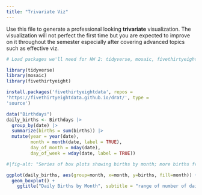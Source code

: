 ```yaml
---
title: "Trivariate Viz"
---
```


Use this file to generate a professional looking **trivariate** visualization.  The visualization will not perfect the first time but you are expected to improve on it throughout the semester especially after covering advanced topics such as effective viz.

```r
# Load packages we'll need for HW 2: tidyverse, mosaic, fivethirtyeight (mosaicData will be loaded automatically when loading the mosaic package)

library(tidyverse)
library(mosaic)
library(fivethirtyeight)

```

```r
install.packages('fivethirtyeightdata', repos =
'https://fivethirtyeightdata.github.io/drat/', type =
'source')
```

```r
data("Birthdays")
daily_births <- Birthdays |> 
  group_by(date) |> 
  summarize(births = sum(births)) |> 
  mutate(year = year(date), 
         month = month(date, label = TRUE),
         day_of_month = mday(date),
         day_of_week = wday(date, label = TRUE))
```

```r
#|fig-alt: "Series of box plots showing births by month; more births from July to September, with medians varying with larger fluctuations in the data"

ggplot(daily_births, aes(group=month, x=month, y=births, fill=month)) +
  geom_boxplot() +
    ggtitle("Daily Births by Month", subtitle = "range of number of daily births by month")
```

